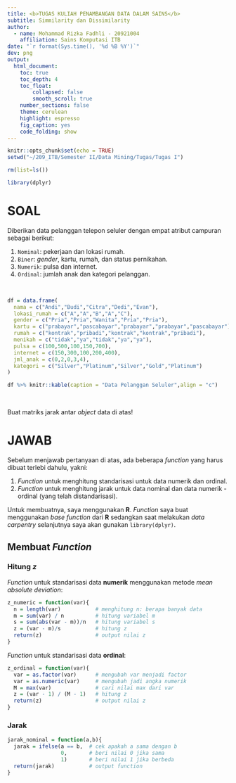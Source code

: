 ```yaml
---
title: <b>TUGAS KULIAH PENAMBANGAN DATA DALAM SAINS</b>
subtitle: Simmilarity dan Dissimilarity
author: 
  - name: Mohammad Rizka Fadhli - 20921004
    affiliation: Sains Komputasi ITB
date: "`r format(Sys.time(), '%d %B %Y')`"
dev: png
output:
  html_document:
    toc: true
    toc_depth: 4
    toc_float: 
        collapsed: false
        smooth_scroll: true
    number_sections: false
    theme: cerulean
    highlight: espresso
    fig_caption: yes
    code_folding: show
---
```


```r
knitr::opts_chunk$set(echo = TRUE)
setwd("~/209_ITB/Semester II/Data Mining/Tugas/Tugas I")

rm(list=ls())

library(dplyr)
```

# SOAL

Diberikan data pelanggan telepon seluler dengan empat atribut campuran sebagai berikut:

1. `Nominal`: pekerjaan dan lokasi rumah.
1. `Biner`: _gender_, kartu, rumah, dan status pernikahan.
1. `Numerik`: pulsa dan internet.
1. `Ordinal`: jumlah anak dan kategori pelanggan.

<br>

```r
df = data.frame(
  nama = c("Andi","Budi","Citra","Dedi","Evan"),
  lokasi_rumah = c("A","A","B","A","C"),
  gender = c("Pria","Pria","Wanita","Pria","Pria"),
  kartu = c("prabayar","pascabayar","prabayar","prabayar","pascabayar"),
  rumah = c("kontrak","pribadi","kontrak","kontrak","pribadi"),
  menikah = c("tidak","ya","tidak","ya","ya"),
  pulsa = c(100,500,100,150,700),
  internet = c(150,300,100,200,400),
  jml_anak = c(0,2,0,3,4),
  kategori = c("Silver","Platinum","Silver","Gold","Platinum")
)

df %>% knitr::kable(caption = "Data Pelanggan Seluler",align = "c")
```

<br>

Buat matriks jarak antar _object_ data di atas!

# JAWAB

Sebelum menjawab pertanyaan di atas, ada beberapa _function_ yang harus dibuat terlebi dahulu, yakni:

1. _Function_ untuk menghitung standarisasi untuk data numerik dan ordinal.
1. _Function_ untuk menghitung jarak untuk data nominal dan data numerik - ordinal (yang telah distandarisasi).

Untuk membuatnya, saya menggunakan __R__. _Function_ saya buat menggunakan _base function_ dari __R__ sedangkan saat melakukan _data carpentry_ selanjutnya saya akan gunakan `library(dplyr)`.

## Membuat _Function_

### Hitung $z$

_Function_ untuk standarisasi data __numerik__ menggunakan metode _mean absolute deviation_:

```r
z_numeric = function(var){
  n = length(var)           # menghitung n: berapa banyak data
  m = sum(var) / n          # hitung variabel m
  s = sum(abs(var - m))/n   # hitung variabel s
  z = (var - m)/s           # hitung z
  return(z)                 # output nilai z
}
```

_Function_ untuk standarisasi data __ordinal__:


```r
z_ordinal = function(var){
  var = as.factor(var)      # mengubah var menjadi factor
  var = as.numeric(var)     # mengubah jadi angka numerik
  M = max(var)              # cari nilai max dari var
  z = (var - 1) / (M - 1)   # hitung z
  return(z)                 # output nilai z
}
```

### Jarak


```r
jarak_nominal = function(a,b){
  jarak = ifelse(a == b,  # cek apakah a sama dengan b
                 0,       # beri nilai 0 jika sama
                 1)       # beri nilai 1 jika berbeda
  return(jarak)           # output function
}
```


